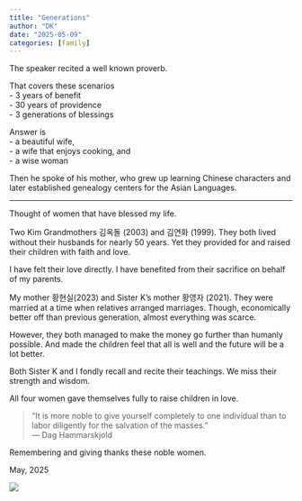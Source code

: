 ```yaml
---
title: "Generations"
author: "DK"
date: "2025-05-09"
categories: [family]
---
```


The speaker recited a well known proverb.

That covers these scenarios \
- 3 years of benefit \
- 30 years of providence \
- 3 generations of blessings

Answer is \
- a beautiful wife, \
- a wife that enjoys cooking, and \
- a wise woman

Then he spoke of his mother, who grew up learning Chinese characters and later established genealogy centers for the Asian Languages.

------------------------------------------------------------------------

Thought of women that have blessed my life.

Two Kim Grandmothers 김옥돌 (2003) and 김연화 (1999).
They both lived without their husbands for nearly 50 years. 
Yet they provided for and raised their children with faith and love.

I have felt their love directly. 
I have benefited from their sacrifice on behalf of my parents.

My mother 황현실(2023) and Sister K's mother 황영자 (2021). 
They were married at a time when relatives arranged marriages. 
Though, economically better off than previous generation, almost everything was scarce.

However, they both managed to make the money go further than humanly possible. 
And made the children feel that all is well and the future will be a lot better.

Both Sister K and I fondly recall and recite their teachings. 
We miss their strength and wisdom.

All four women gave themselves fully to raise children in love.

> “It is more noble to give yourself completely to one individual than to labor diligently for the salvation of the masses.”\
> ― Dag Hammarskjold

Remembering and giving thanks these noble women.

May, 2025

![](images/DSC_2213~2.JPG)